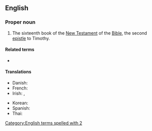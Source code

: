 ==English==

===Proper noun===
{{en-proper noun}}
{{book of the Bible|Timothy}}
# {{lb|en|biblical}} The sixteenth book of the [[New Testament]] of the [[Bible]], the second [[epistle]] to Timothy.
#: {{syn|en|2 Tim.|q1=abbreviation}}

====Related terms====
* {{l|en|2 Tim.}}

====Translations====
{{trans-top|book of the New Testament}}
* Danish: {{t|da|Andet Timotheusbrev|n}}
* French: {{t|fr|2 Timothée}}
* Irish: {{t|ga|Dara Litir Naomh Pól chuig Tiomóid|f}}, {{t|ga|2 Tiomóid|m}}
{{trans-mid}}
* Korean: {{t|ko|디모데후서|tr=dimodae huseo}} {{qualifier|Protestant}}
* Spanish: {{t|es|2 Timoteo|m}}
* Thai: {{t|th|๒ ทิโมธี}}
{{trans-bottom}}

[[Category:English terms spelled with 2]]